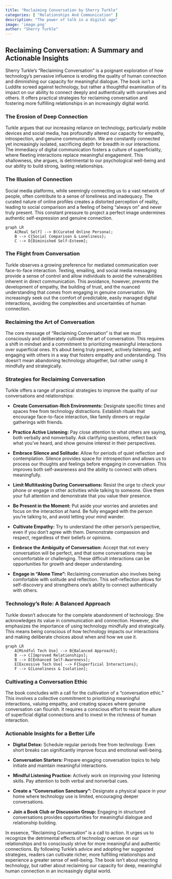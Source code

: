```yaml
---
title: "Reclaiming Conversation by Sherry Turkle"
categories: [ "Relationships And Communication" ]
description: "The power of talk in a digital age"
image: 'image.png'
author: "Sherry Turkle"
---
```

## Reclaiming Conversation: A Summary and Actionable Insights

Sherry Turkle's "Reclaiming Conversation" is a poignant exploration of how technology's pervasive influence is eroding the quality of human connection and diminishing our capacity for meaningful dialogue.  The book isn't a Luddite screed against technology, but rather a thoughtful examination of its impact on our ability to connect deeply and authentically with ourselves and others.  It offers practical strategies for reclaiming conversation and fostering more fulfilling relationships in an increasingly digital world.

### The Erosion of Deep Connection

Turkle argues that our increasing reliance on technology, particularly mobile devices and social media, has profoundly altered our capacity for empathy, introspection, and genuine communication. We are constantly connected yet increasingly isolated, sacrificing depth for breadth in our interactions. The immediacy of digital communication fosters a culture of superficiality, where fleeting interactions replace meaningful engagement.  This shallowness, she argues, is detrimental to our psychological well-being and our ability to build strong, lasting relationships.

### The Illusion of Connection

Social media platforms, while seemingly connecting us to a vast network of people, often contribute to a sense of loneliness and inadequacy.  The curated nature of online profiles creates a distorted perception of reality, leading to social comparison and a feeling of being "always on" and never truly present. This constant pressure to project a perfect image undermines authentic self-expression and genuine connection.

```mermaid
graph LR
    A[Real Self] --> B(Curated Online Persona);
    B --> C{Social Comparison & Loneliness};
    C --> D[Diminished Self-Esteem];
```

### The Flight from Conversation

Turkle observes a growing preference for mediated communication over face-to-face interaction.  Texting, emailing, and social media messaging provide a sense of control and allow individuals to avoid the vulnerabilities inherent in direct communication.  This avoidance, however, prevents the development of empathy, the building of trust, and the nuanced understanding that comes from engaging in genuine conversation.  We increasingly seek out the comfort of predictable, easily managed digital interactions, avoiding the complexities and uncertainties of human connection.

### Reclaiming the Art of Conversation

The core message of "Reclaiming Conversation" is that we must consciously and deliberately cultivate the art of conversation.  This requires a shift in mindset and a commitment to prioritizing meaningful interactions over superficial ones.  It's about being truly present, actively listening, and engaging with others in a way that fosters empathy and understanding.  This doesn't mean abandoning technology altogether, but rather using it mindfully and strategically.

### Strategies for Reclaiming Conversation

Turkle offers a range of practical strategies to improve the quality of our conversations and relationships:


* **Create Conversation-Rich Environments:** Designate specific times and spaces free from technology distractions.  Establish rituals that encourage face-to-face interaction, like family dinners or regular gatherings with friends.

* **Practice Active Listening:** Pay close attention to what others are saying, both verbally and nonverbally. Ask clarifying questions, reflect back what you've heard, and show genuine interest in their perspectives.

* **Embrace Silence and Solitude:**  Allow for periods of quiet reflection and contemplation.  Silence provides space for introspection and allows us to process our thoughts and feelings before engaging in conversation.  This improves both self-awareness and the ability to connect with others meaningfully.

* **Limit Multitasking During Conversations:**  Resist the urge to check your phone or engage in other activities while talking to someone.  Give them your full attention and demonstrate that you value their presence.

* **Be Present in the Moment:** Put aside your worries and anxieties and focus on the interaction at hand.  Be fully engaged with the person you're talking to, and avoid letting your mind wander.

* **Cultivate Empathy:**  Try to understand the other person's perspective, even if you don't agree with them.  Demonstrate compassion and respect, regardless of their beliefs or opinions.

* **Embrace the Ambiguity of Conversation:**  Accept that not every conversation will be perfect, and that some conversations may be uncomfortable or challenging.  These difficult interactions can be opportunities for growth and deeper understanding.

* **Engage in "Alone Time":**  Reclaiming conversation also involves being comfortable with solitude and reflection.  This self-reflection allows for self-discovery and strengthens one's ability to connect authentically with others.


### Technology's Role: A Balanced Approach

Turkle doesn't advocate for the complete abandonment of technology.  She acknowledges its value in communication and connection. However, she emphasizes the importance of using technology mindfully and strategically.  This means being conscious of how technology impacts our interactions and making deliberate choices about when and how we use it.


```mermaid
graph LR
    A[Mindful Tech Use] --> B{Balanced Approach};
    B --> C[Improved Relationships];
    B --> D[Enhanced Self-Awareness];
    E[Excessive Tech Use] --> F{Superficial Interactions};
    F --> G[Loneliness & Isolation];
```


### Cultivating a Conversation Ethic

The book concludes with a call for the cultivation of a "conversation ethic." This involves a collective commitment to prioritizing meaningful interactions, valuing empathy, and creating spaces where genuine conversation can flourish.  It requires a conscious effort to resist the allure of superficial digital connections and to invest in the richness of human interaction.


### Actionable Insights for a Better Life

* **Digital Detox:** Schedule regular periods free from technology.  Even short breaks can significantly improve focus and emotional well-being.

* **Conversation Starters:** Prepare engaging conversation topics to help initiate and maintain meaningful interactions.

* **Mindful Listening Practice:**  Actively work on improving your listening skills.  Pay attention to both verbal and nonverbal cues.

* **Create a "Conversation Sanctuary":**  Designate a physical space in your home where technology use is limited, encouraging deeper conversations.

* **Join a Book Club or Discussion Group:** Engaging in structured conversations provides opportunities for meaningful dialogue and relationship building.


In essence, "Reclaiming Conversation" is a call to action. It urges us to recognize the detrimental effects of technology overuse on our relationships and to consciously strive for more meaningful and authentic connections. By following Turkle's advice and adopting her suggested strategies, readers can cultivate richer, more fulfilling relationships and experience a greater sense of well-being.  The book isn't about rejecting technology, but rather about reclaiming our capacity for deep, meaningful human connection in an increasingly digital world.

